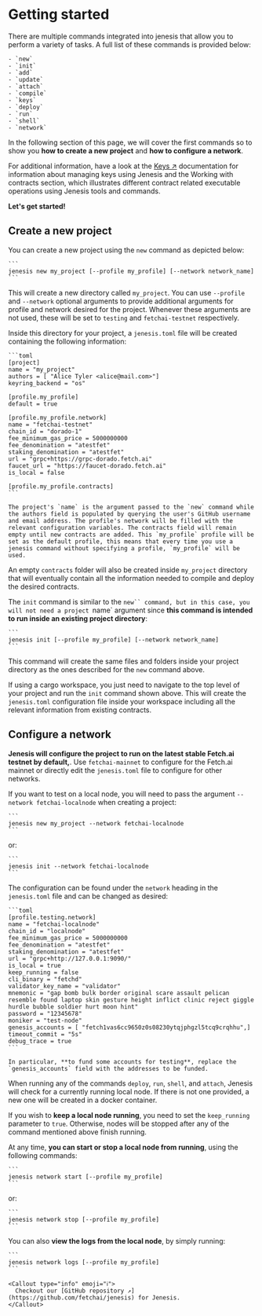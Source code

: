 
# Getting started

There are multiple commands integrated into jenesis that allow you to perform a variety of tasks.
A full list of these commands is provided below:

    - `new`
    - `init`
    - `add`
    - `update`
    - `attach`
    - `compile`
    - `keys`
    - `deploy`
    - `run`
    - `shell`
    - `network`

In the following section of this page, we will cover the first commands so to show you **how to create a new project** and **how to configure a network**.

For additional information, have a look at the [Keys ↗️](/guides/fetch-network/jenesis/keys) documentation for information about managing keys using Jenesis and the Working with contracts section, which illustrates different contract related executable operations using Jenesis tools and commands.

**Let's get started!**

## Create a new project

You can create a new project using the `new` command as depicted below:

    ```
    jenesis new my_project [--profile my_profile] [--network network_name]
    ```

This will create a new directory called `my_project`. You can use `--profile` and `--network` optional arguments to provide additional arguments for profile and network desired for the project. Whenever these arguments are not used, these will be set to `testing` and `fetchai-testnet` respectively.

Inside this directory for your project, a `jenesis.toml` file will be created containing the following information:

    ```toml
    [project]
    name = "my_project"
    authors = [ "Alice Tyler <alice@mail.com>"]
    keyring_backend = "os"

    [profile.my_profile]
    default = true

    [profile.my_profile.network]
    name = "fetchai-testnet"
    chain_id = "dorado-1"
    fee_minimum_gas_price = 5000000000
    fee_denomination = "atestfet"
    staking_denomination = "atestfet"
    url = "grpc+https://grpc-dorado.fetch.ai"
    faucet_url = "https://faucet-dorado.fetch.ai"
    is_local = false

    [profile.my_profile.contracts]
    ```

    The project's `name` is the argument passed to the `new` command while the authors field is populated by querying the user's GitHub username and email address. The profile's network will be filled with the relevant configuration variables. The contracts field will remain empty until new contracts are added. This `my_profile` profile will be set as the default profile, this means that every time you use a jenesis command without specifying a profile, `my_profile` will be used.

An empty `contracts` folder will also be created inside `my_project` directory that will eventually contain all the information needed to compile and deploy the desired contracts.

The `init` command is similar to the `new`` command, but in this case, you will not need a project `name` argument since **this command is intended to run inside an existing project directory**:

    ```
    jenesis init [--profile my_profile] [--network network_name]
    ```

This command will create the same files and folders inside your project directory as the ones described for the `new` command above.

If using a cargo workspace, you just need to navigate to the top level of your project and run the `init` command shown above. This will create the `jenesis.toml` configuration file inside your workspace including all the relevant information from existing contracts.

## Configure a network

**Jenesis will configure the project to run on the latest stable Fetch.ai testnet by default,**. Use `fetchai-mainnet` to configure for the Fetch.ai mainnet or directly edit the `jenesis.toml` file to configure for other networks.

If you want to test on a local node, you will need to pass the argument `--network fetchai-localnode` when creating a project:

    ```
    jenesis new my_project --network fetchai-localnode
    ```

or:

    ```
    jenesis init --network fetchai-localnode
    ```

The configuration can be found under the `network` heading in the `jenesis.toml` file and can be changed as desired:

    ```toml
    [profile.testing.network]
    name = "fetchai-localnode"
    chain_id = "localnode"
    fee_minimum_gas_price = 5000000000
    fee_denomination = "atestfet"
    staking_denomination = "atestfet"
    url = "grpc+http://127.0.0.1:9090/"
    is_local = true
    keep_running = false
    cli_binary = "fetchd"
    validator_key_name = "validator"
    mnemonic = "gap bomb bulk border original scare assault pelican resemble found laptop skin gesture height inflict clinic reject giggle hurdle bubble soldier hurt moon hint"
    password = "12345678"
    moniker = "test-node"
    genesis_accounts = [ "fetch1vas6cc9650z0s08230ytqjphgzl5tcq9crqhhu",]
    timeout_commit = "5s"
    debug_trace = true
    ```

    In particular, **to fund some accounts for testing**, replace the `genesis_accounts` field with the addresses to be funded.

When running any of the commands `deploy`, `run`, `shell`, and `attach`, Jenesis will check for a currently running local node. If there is not one provided, a new one will be created in a docker container.

If you wish to **keep a local node running**, you need to set the `keep_running` parameter to `true`. Otherwise, nodes will be stopped after any of the command mentioned above finish running.

At any time, **you can start or stop a local node from running**, using the following commands:

    ```
    jenesis network start [--profile my_profile]
    ```
or:

    ```
    jenesis network stop [--profile my_profile]
    ```

You can also **view the logs from the local node**, by simply running:

    ```
    jenesis network logs [--profile my_profile]
    ```

    <Callout type="info" emoji="ℹ️">
      Checkout our [GitHub repository ↗️](https://github.com/fetchai/jenesis) for Jenesis.
    </Callout>
